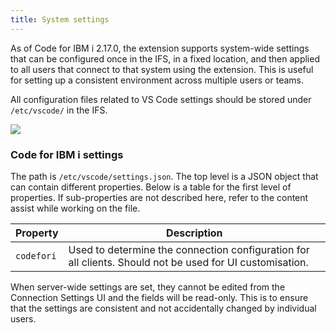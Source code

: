 ```yaml
---
title: System settings
---
```



As of Code for IBM i 2.17.0, the extension supports system-wide settings that can be configured once in the IFS, in a fixed location, and then applied to all users that connect to that system using the extension. This is useful for setting up a consistent environment across multiple users or teams.

All configuration files related to VS Code settings should be stored under `/etc/vscode/` in the IFS.

![](./settings_json.png)

### Code for IBM i settings

The path is `/etc/vscode/settings.json`. The top level is a JSON object that can contain different properties. Below is a table for the first level of properties. If sub-properties are not described here, refer to the content assist while working on the file.

| Property   | Description |
| ---------- | ----------- |
| `codefori` | Used to determine the connection configuration for all clients. Should not be used for UI customisation. |

<Aside type="note">
When server-wide settings are set, they cannot be edited from the Connection Settings UI and the fields will be read-only. This is to ensure that the settings are consistent and not accidentally changed by individual users.
</Aside>